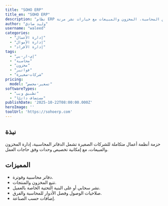 ```yaml
---
title: "SOHO ERP"
title_en: "SOHO ERP"
description: "نظام ERP سحابي للشركات الصغيرة يتضمن المحاسبة، المخزون والمبيعات مع خيارات نشر مرنة."
author: "وليد صادق"
username: "waleed"
categories:
  - "إدارة الأعمال"
  - "إدارة الأموال"
  - "إدارة الأفراد"
tags:
  - "إي-ار-بي"
  - "محاسبة"
  - "مخزون"
  - "فواتير"
  - "شركات-صغيرة"
pricing:
  model: "تسعير-مخصص"
softwareTypes:
  - "تطبيق ويب"
  - "مستضاف ذاتيًا"
publishDate: '2025-10-22T08:00:00.000Z'
heroImage: ''
toolUrl: 'https://sohoerp.com'
---
```


## نبذة

حزمة أنظمة أعمال متكاملة للشركات الصغيرة تشمل الدفاتر المحاسبية، إدارة المخزون والمبيعات، مع إمكانية تخصيص وحدات وفق حاجات العمل.

## المميزات

- دفاتر محاسبية وفوترة.
- تتبع المخزون والمنتجات.
- نشر سحابي أو على البنية التحتية الخاصة بالعميل.
- صلاحيات الوصول وفصل الأدوار للمحاسبة والفرق.
- إضافات حسب الصناعة.
